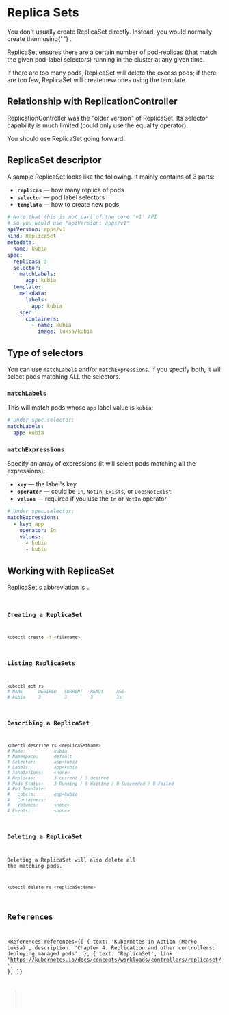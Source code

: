 
# Replica Sets

<NoteBox type="info">
  You don't usually create ReplicaSet directly. Instead, you would normally create them using{' '}
  <Link str="Deployments" link="/devops/kubernetes/concepts/deployment/deployments" />.
</NoteBox>

ReplicaSet ensures there are a certain number of pod-replicas (that match the given pod-label selectors) running in the cluster at any given time.

If there are too many pods, ReplicaSet will delete the excess pods; if there are too few, ReplicaSet will create new ones using the template.

## Relationship with ReplicationController

ReplicationController was the "older version" of ReplicaSet. Its selector capability is much limited (could only use the equality operator).

You should use ReplicaSet going forward.

## ReplicaSet descriptor

A sample ReplicaSet looks like the following. It mainly contains of 3 parts:

- **`replicas`** &mdash; how many replica of pods
- **`selector`** &mdash; pod label selectors
- **`template`** &mdash; how to create new pods

```yaml
# Note that this is not part of the core 'v1' API
# So you would use "apiVersion: apps/v1"
apiVersion: apps/v1
kind: ReplicaSet
metadata:
  name: kubia
spec:
  replicas: 3
  selector:
    matchLabels:
      app: kubia
  template:
    metadata:
      labels:
        app: kubia
    spec:
      containers:
        - name: kubia
          image: luksa/kubia
```

## Type of selectors

You can use `matchLabels` and/or `matchExpressions`. If you specify both, it will select pods matching ALL the selectors.

### `matchLabels`

This will match pods whose `app` label value is `kubia`:

```yaml
# Under spec.selector:
matchLabels:
  app: kubia
```

### `matchExpressions`

Specify an array of expressions (it will select pods matching all the expressions):

- **`key`** &mdash; the label's key
- **`operator`** &mdash; could be `In`, `NotIn`, `Exists`, or `DoesNotExist`
- **`values`** &mdash; required if you use the `In` or `NotIn` operator

```yaml
# Under spec.selector:
matchExpressions:
  - key: app
    operator: In
    values:
      - kubia
      - kubiu
```

## Working with ReplicaSet

<NoteBox type="info">
  ReplicaSet's abbreviation is <Code str="rs" />.
</NoteBox>

### Creating a ReplicaSet

```bash
kubectl create -f <filename>
```

### Listing ReplicaSets

```bash
kubectl get rs
# NAME      DESIRED   CURRENT   READY     AGE
# kubia     3         3         3         3s
```

### Describing a ReplicaSet

```bash
kubectl describe rs <replicaSetName>
# Name:           kubia
# Namespace:      default
# Selector:       app=kubia
# Labels:         app=kubia
# Annotations:    <none>
# Replicas:       3 current / 3 desired
# Pods Status:    3 Running / 0 Waiting / 0 Succeeded / 0 Failed
# Pod Template:
#   Labels:       app=kubia
#   Containers:   ...
#   Volumes:      <none>
# Events:         <none>
```

### Deleting a ReplicaSet

<NoteBox type="warning">Deleting a ReplicaSet will also delete all the matching pods.</NoteBox>

```bash
kubectl delete rs <replicaSetName>
```

## References

<References
  references={[
    {
      text: 'Kubernetes in Action (Marko Lukša)',
      description: 'Chapter 4. Replication and other controllers: deploying managed pods',
    },
    {
      text: 'ReplicaSet',
      link: 'https://kubernetes.io/docs/concepts/workloads/controllers/replicaset/',
    },
  ]}
></References>

